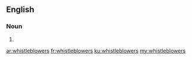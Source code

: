 ==English==

===Noun===
{{head|en}}

# {{plural of|whistleblower}}

[[ar:whistleblowers]]
[[fr:whistleblowers]]
[[ku:whistleblowers]]
[[my:whistleblowers]]